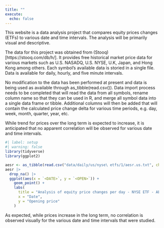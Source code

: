 ```yaml
---
title: ""
execute:
  echo: false
---
```


This website is a data analysis project that compares equity prices changes (ETFs) to various date and time intervals.  The analysis will be primarily visual and descriptive.

The data for this project was obtained from (Stooq)[https://stooq.com/db/h/].  It provides free historical market price data for various markets such as U.S. NASADQ, U.S. NYSE, U.K, Japan, and Hong Kong among others.  Each symbol's available data is storied in a single file.  Data is available for daily, hourly, and five minute intervals.

No modification to the data has been performed at present and data is being used as available through as_tibble(read.csv()).  Data import process needs to be completed that will read the data from all symbols, rename column name so that they can be used in R, and merge all symbol data into a single data frame or tibble.  Additional columns will then be added that will contain the calculated price change delta for various time periods, e.g. day, week, month, quarter, year, etc.

While trend for prices over the long term is expected to increase, it is anticipated that no apparent correlation will be observed for various date and time intervals.

```r
#| label: setup
#| warning: false
library(tidyverse)
library(ggplot2)
```

```r
aesr <- as_tibble(read.csv("data/daily/us/nyse\ etfs/1/aesr.us.txt", check.names = FALSE))
aesr |>
  drop_na() |>
  ggplot(aes(x = `<DATE>`, y = `<OPEN>`)) +
    geom_point() +
    labs(
      title = "Analysis of equity price changes per day - NYSE ETF - AESR",
      x = "Date",
      y = "Opening price"
    )
```

As expected, while prices increase in the long term, no correlation is observed visually for the various date and time intervals that were studied.
